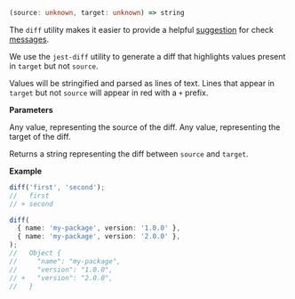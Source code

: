 ```ts
(source: unknown, target: unknown) => string
```

The `diff` utility makes it easier to provide a helpful [suggestion]() for check [messages](#message).

We use the `jest-diff` utility to generate a diff that highlights values present in `target` but not `source`.

Values will be stringified and parsed as lines of text. Lines that appear in `target` but not `source` will appear in red with a `+` prefix.

**Parameters**

<ResponseField name="source" type="unknown" required>
  Any value, representing the source of the diff.
</ResponseField>

<ResponseField name="target" type="unknown" required>
  Any value, representing the target of the diff.
</ResponseField>

Returns a string representing the diff between `source` and `target`.

**Example**

```ts
diff('first', 'second');
//   first
// + second

diff(
  { name: 'my-package', version: '1.0.0' },
  { name: 'my-package', version: '2.0.0' },
);
//   Object {
//     "name": "my-package",
//     "version": "1.0.0",
// +   "version": "2.0.0",
//   }
```
